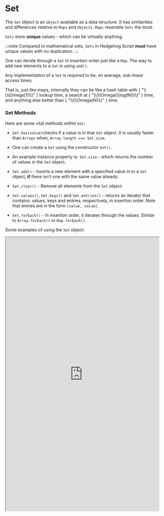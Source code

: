 

# Set

The `Set` object is an `object` available as a data structure. It has similarities and differences relative to `Maps` and `Objects`. `Maps` resemble `Sets` the most.

`Sets` store **unique** values - which can be virtually anything. 

:::note
Compared to mathematical sets, `Sets` in Hedgehog Script **must** have unique values with no duplication.
:::

One can iterate through a `Set` in insertion order just like a `Map`. The way to add new elements to a `Set` is using `add()`. 


Any implementation of a `Set` is required to be, on average, sub-linear access times. 


<MathJaxContext>
<MathJax>
<p> That is, just like maps, internally they can be like a hash table with <span>{ "\\(\\Omega(1)\\)" }</span> lookup time, a search at <span>{ "\\(\\Omega(\\log(N))\\)" }</span> time, and anything else better than <span>{ "\\(\\Omega(N)\\)" }</span> time. </p>
</MathJax>
</MathJaxContext>

### Set Methods

Here are some vital methods within `Set`:

- `Set.has(value)`checks if a value is in that `Set` object. It is usually faster than `Arrays` when, `Array.length === Set.size`.

- One can create a `Set` using the constructor `Set()`.

- An example instance property is: `Set.size` - which returns the number of values in the `Set` object.

- `Set.add()` - Inserts a new element with a specified value in to a `Set` object, **if** there isn't one with the same value already.

- `Set.clear()` - Remove all elements from the `Set` object.

- `Set.values()`, `Set.keys()` and `Set.entries()` - returns an iterator that contains: values, keys and entries, respectively, in insertion order. Note that entries are in the form `[value, value]`.

- `Set.forEach()` - In insertion order, it iterates through the values. Similar to `Array.forEach()` or `Map.forEach()`.


Some examples of using the `Set` object:

 <iframe
    src="https://hlab.app/s/docs/setMethod1_hbook"
    width="100%"
    height="900px"/>

:::tip
That was a long example! One thing to note is the last function: it uses the mentioned method `Set.forEach()`, and adds `JSON`, the conditional trinary operator and uses an arrow function!

If one is confused this is how it works: in **insertion order**, `set1` is iterated over and runs a (arrow) function that takes in `value` as the argument and then checks if `a` is an `object`: if so, parse it. Otherwise, keep it the same. Then `print` the value - stringified, so `objects` can be shown!
:::

- Note that there are quite a lot more methods to try out. For example, `Set.delete()`, `Set.clear()`, `Set.values()` `Set.keys()` and `Set.entries()` are a few you can try on your own.

:::info
There are quite a lot of elementary functions one can write. They can be based on mathematical sets. Examples such as unions, intersections, differences, and more can be found in the reference: [Set Examples](/hedgehog-docs/Hedgehog-Script/Reference/SetExamples.mdx).
:::

Lastly, a practical function or use of `Sets` is to decompose `Strings`:

<iframe
    src="https://hlab.app/s/docs/set_hbook"
    width="100%"
    height="400px"/>
<p>&nbsp;</p>

:::tip
A really good use of `Sets` is their ability to remove duplicate elements in `Arrays`! Just transform the `Array` to a `Set` and then the `Set` back into an `Array`.
:::

Overall Sets are a unique tool different than Arrays. The primary difference is that Sets don't hold duplicate values, and you can't access or add according to indice, there is just insertion order. However, Sets are faster than Arrays for a variety of techniques. Sets can also be used for things such as decomposing Strings or removing duplicate values in an Array. One last note is that Sets are interesting and can be powerful, however, they aren't used that frequently.

